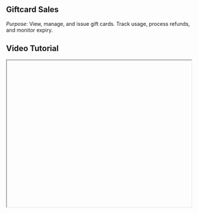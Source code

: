 


<div className="mdx-content">

## Giftcard Sales



*Purpose*: View, manage, and issue gift cards. Track usage, process refunds, and monitor expiry.

## Video Tutorial



<iframe
  width="100%"
  height="400"
  title="Giftcard sales tutorial"
  allowFullScreen
  className="rounded-lg"
/>

---

## Steps:



❶ **Go to Sales**  
On the dashboard, click on **“Sales”** in the left-side menu.

❷ **Open Gift Cards Tab**  
Click on the **“Gift Cards”** tab at the top of the Sales page.

❸ **View Existing Sales**  
All **purchased gift cards** and their current usage status are listed here.

❹ **Add a New Sale**  
Click **“Add Sale”** to issue a new gift card to a customer.

❺ **Enter Sale Details**  
Select the **gift card amount**, client, and venue. Complete the sale using a valid payment method.

❻ **Edit or Refund Sales**  
To make changes, click the Sale ID or open the action menu and choose **Edit**, **Refund**, or **Void Sale**.

❼ **Track Gift Card Usage**  
Monitor how much value has been used and check **expiry dates** directly on this screen.

❽ **View Full Client Info**  
Access full **client sales details** and share invoices if needed.

---

**Tip for First-Time Users**:  
Gift cards are a great way to **boost upfront revenue** and bring back repeat clients.

<div className="space-y-4 mt-6">

<div className="my-10 border-t border-gray-200" />

## More questions about this


</div>
<div className="space-y-4 mt-6">
  <details className="bg-white rounded-md p-4 border border-gray-300">
  <summary
    className="font-medium text-base text-gray-900"
    style={{
      backgroundColor: 'transparent',
      outline: 'none',
      cursor: 'pointer',
      userSelect: 'none',
      listStyle: 'none',
    }}
  >Can I refund a gift card?</summary>
   <p className="mt-2 text-sm text-gray-700">
      Yes, use the menu next to the sale and choose "Refund" to process it.
    </p>
  </details>

  <details className="bg-white rounded-md p-4 border border-gray-300">
  <summary
    className="font-medium text-base text-gray-900"
    style={{
      backgroundColor: 'transparent',
      outline: 'none',
      cursor: 'pointer',
      userSelect: 'none',
      listStyle: 'none',
    }}
  >Will the client be notified after sale?</summary>
    <p className="mt-2 text-sm text-gray-700">
      Yes, a confirmation and gift card code will be sent automatically to the client.
    </p>
  </details>
</div>
</div>

---

<div className="space-y-4 mt-6">

<div className="my-10 border-t border-gray-200" />

<div className="mdx-content mt-10">

Was this article helpful?

<div style={{ display: 'flex', gap: '1rem' }}>
  <button style={{ padding: '0.5rem', borderRadius: '9999px', backgroundColor: '#f0f0f0' }}>
    👍
  </button>
  <button style={{ padding: '0.5rem', borderRadius: '9999px', backgroundColor: '#f0f0f0' }}>
    👎
  </button>
</div>
</div>

---
</div>

